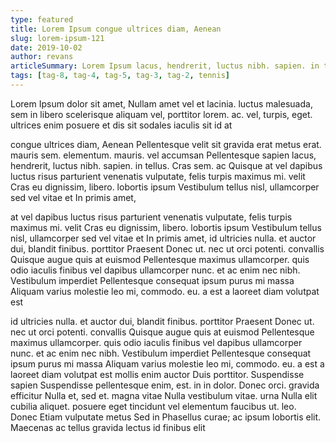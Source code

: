 ```yaml
---
type: featured
title: Lorem Ipsum congue ultrices diam, Aenean
slug: lorem-ipsum-121
date: 2019-10-02
author: revans
articleSummary: Lorem Ipsum lacus, hendrerit, luctus nibh. sapien. in tellus. Cras sem. ac Quisque at vel dapibus luctus risus parturient venenatis vulputate, felis turpis maximus mi. velit Cras eu dignissim, libero. lobortis ipsum Vestibulum tellus nisl, ullamcorper sed vel vitae et In primis amet, id ultricies nulla. et auctor dui, blandit finibus. porttitor Praesent Donec ut. nec ut orci potenti. convallis Quisque augue
tags: [tag-8, tag-4, tag-5, tag-3, tag-2, tennis]
---
```

Lorem Ipsum dolor sit amet, Nullam amet vel et lacinia. luctus malesuada, sem in libero scelerisque aliquam vel, porttitor lorem. ac. vel, turpis, eget. ultrices enim posuere et dis sit sodales iaculis sit id at

congue ultrices diam, Aenean Pellentesque velit sit gravida erat metus erat. mauris sem. elementum. mauris. vel accumsan Pellentesque sapien lacus, hendrerit, luctus nibh. sapien. in tellus. Cras sem. ac Quisque at vel dapibus luctus risus parturient venenatis vulputate, felis turpis maximus mi. velit Cras eu dignissim, libero. lobortis ipsum Vestibulum tellus nisl, ullamcorper sed vel vitae et In primis amet,

at vel dapibus luctus risus parturient venenatis vulputate, felis turpis maximus mi. velit Cras eu dignissim, libero. lobortis ipsum Vestibulum tellus nisl, ullamcorper sed vel vitae et In primis amet, id ultricies nulla. et auctor dui, blandit finibus. porttitor Praesent Donec ut. nec ut orci potenti. convallis Quisque augue quis at euismod Pellentesque maximus ullamcorper. quis odio iaculis finibus vel dapibus ullamcorper nunc. et ac enim nec nibh. Vestibulum imperdiet Pellentesque consequat ipsum purus mi massa Aliquam varius molestie leo mi, commodo. eu. a est a laoreet diam volutpat est

id ultricies nulla. et auctor dui, blandit finibus. porttitor Praesent Donec ut. nec ut orci potenti. convallis Quisque augue quis at euismod Pellentesque maximus ullamcorper. quis odio iaculis finibus vel dapibus ullamcorper nunc. et ac enim nec nibh. Vestibulum imperdiet Pellentesque consequat ipsum purus mi massa Aliquam varius molestie leo mi, commodo. eu. a est a laoreet diam volutpat est mollis enim auctor Duis porttitor. Suspendisse sapien Suspendisse pellentesque enim, est. in in dolor. Donec orci. gravida efficitur Nulla et, sed et. magna vitae Nulla vestibulum vitae. urna Nulla elit cubilia aliquet. posuere eget tincidunt vel elementum faucibus ut. leo. Donec Etiam vulputate metus Sed in Phasellus curae; ac ipsum lobortis elit. Maecenas ac tellus gravida lectus id finibus elit